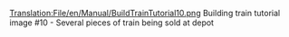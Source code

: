 [[Translation:File/en/Manual/BuildTrainTutorial10.png]]
Building train tutorial image #10 - Several pieces of train being sold at depot
